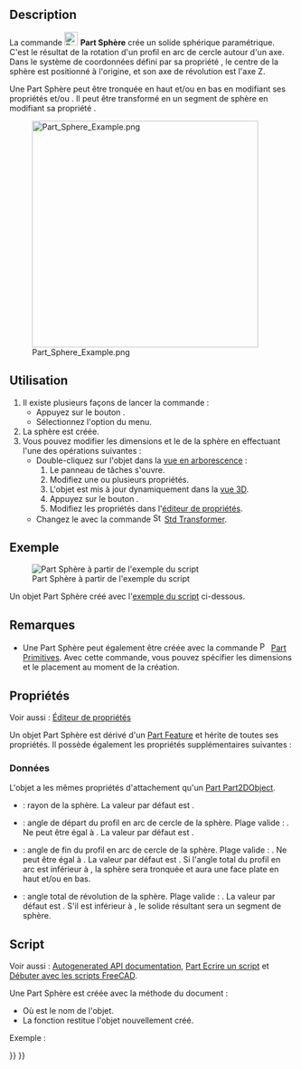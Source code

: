 <languages/>

{{Docnav/fr
|[[Part_Cylinder/fr|Cylindre]]
|[[Part_Cone/fr|Cône]]
|[[Part_Workbench/fr|Atelier Part]]
|IconL=Part_Cylinder.svg
|IconR=Part_Cone.svg
|IconC=Workbench_Part.svg
}}

{{GuiCommand/fr
|Name=Part Sphere
|Name/fr=Part Sphère
|MenuLocation=Part → Primitives → Sphère
|Workbenches=[[Part_Workbench/fr|Part]]
|SeeAlso=[[Part_Primitives/fr|Part Primitives]]
}}

== Description ==

La commande [[Image:Part_Sphere.svg|24px]] '''Part Sphère''' crée un solide sphérique paramétrique. C'est le résultat de la rotation d'un profil en arc de cercle autour d'un axe. Dans le système de coordonnées défini par sa propriété {{PropertyData|Placement}}, le centre de la sphère est positionné à l'origine, et son axe de révolution est l'axe Z.

Une Part Sphère peut être tronquée en haut et/ou en bas en modifiant ses propriétés {{PropertyData|Angle1}} et/ou {{PropertyData|Angle2}}. Il peut être transformé en un segment de sphère en modifiant sa propriété {{PropertyData|Angle3}}.

[[Image:Part_Sphere_Example.png|400px]]

<span id="Usage"></span>
==Utilisation==

# Il existe plusieurs façons de lancer la commande :
#* Appuyez sur le bouton {{Button|[[Image:Part_Sphere.svg|16px]] [[Part_Sphere/fr|Sphère]]}}.
#* Sélectionnez l'option {{MenuCommand|Part → Primitives → [[Image:Part_Sphere.svg|16px]] Sphère}} du menu.
# La sphère est créée.
# Vous pouvez modifier les dimensions et le {{PropertyData|Placement}} de la sphère en effectuant l'une des opérations suivantes :
#* Double-cliquez sur l'objet dans la [[Tree_view/fr|vue en arborescence]] :
#*# Le panneau de tâches {{MenuCommand|Primitives géométriques}} s'ouvre.
#*# Modifiez une ou plusieurs propriétés.
#*# L'objet est mis à jour dynamiquement dans la [[3D_view/fr|vue 3D]].
#*# Appuyez sur le bouton {{Button|OK}}.
#*# Modifiez les propriétés dans l'[[Property_editor/fr|éditeur de propriétés]].
#* Changez le {{PropertyData|Placement}} avec la commande [[Image:Std_TransformManip.svg|16px]] [[Std_TransformManip/fr|Std Transformer]].

<span id="Example"></span>
== Exemple ==

[[Image:Part_Sphere_Scripting_Example.png|thumb|Part Sphère à partir de l'exemple du script]]

Un objet Part Sphère créé avec l'[[#Script|exemple du script]] ci-dessous.

<span id="Notes"></span>
== Remarques ==

* Une Part Sphère peut également être créée avec la commande [[Image:Part_Primitives.svg|16px]] [[Part_Primitives/fr|Part Primitives]]. Avec cette commande, vous pouvez spécifier les dimensions et le placement au moment de la création.

<span id="Properties"></span>
== Propriétés ==

Voir aussi : [[Property_editor/fr|Éditeur de propriétés]]

Un objet Part Sphère est dérivé d'un [[Part_Feature/fr|Part Feature]] et hérite de toutes ses propriétés. Il possède également les propriétés supplémentaires suivantes :

<span id="Data"></span>
===Données===

{{TitleProperty|Attachment}}

L'objet a les mêmes propriétés d'attachement qu'un [[Part_Part2DObject/fr#Donn.C3.A9es|Part Part2DObject]].

{{TitleProperty|Sphere}}

* {{PropertyData|Radius|Length}} : rayon de la sphère. La valeur par défaut est {{Value|5mm}}.
* {{PropertyData|Angle1|Angle}} : angle de départ du profil en arc de cercle de la sphère. Plage valide : {{Value|-90° &lt;&#61; value &lt;&#61; 90°}}. Ne peut être égal à {{PropertyData|Angle2}}. La valeur par défaut est {{Value|-90°}}.
* {{PropertyData|Angle2|Angle}} : angle de fin du profil en arc de cercle de la sphère. Plage valide : {{Value|-90° &lt;&#61; value &lt;&#61; 90°}}. Ne peut être égal à {{PropertyData|Angle1}}. La valeur par défaut est {{Value|90°}}. Si l'angle total du profil en arc est inférieur à {{Value|180°}}, la sphère sera tronquée et aura une face plate en haut et/ou en bas.
* {{PropertyData|Angle3|Angle}} : angle total de révolution de la sphère. Plage valide : {{Value|0° &lt; value &lt;&#61; 360°}}. La valeur par défaut est {{Value|360°}}. S'il est inférieur à {{Value|360°}}, le solide résultant sera un segment de sphère.

<span id="Scripting"></span>
== Script ==

Voir aussi : [https://freecad.github.io/SourceDoc/ Autogenerated API documentation], [[Part_scripting/fr|Part Ecrire un script]] et [[FreeCAD_Scripting_Basics/fr|Débuter avec les scripts FreeCAD]].

Une Part Sphère est créée avec la méthode {{incode|addObject()}} du document :

{{Code|code=
sphere = FreeCAD.ActiveDocument.addObject("Part::Sphere", "mySphere")
}}

* Où {{Incode|"mySphere"}} est le nom de l'objet.
* La fonction restitue l'objet nouvellement créé.

Exemple :

{{Code|code=
import FreeCAD as App

doc = App.activeDocument()

sphere = doc.addObject("Part::Sphere", "mySphere")
sphere.Radius = 20
sphere.Angle1 = -30
sphere.Angle2 = 45
sphere.Angle3 = 90
sphere.Placement = App.Placement(App.Vector(3, 9, 11), App.Rotation(75, 60, 30))

doc.recompute()
}}


{{Docnav/fr
|[[Part_Cylinder/fr|Cylindre]]
|[[Part_Cone/fr|Cône]]
|[[Part_Workbench/fr|Atelier Part]]
|IconL=Part_Cylinder.svg
|IconR=Part_Cone.svg
|IconC=Workbench_Part.svg
}}

{{Part Tools navi{{#translation:}}}}
{{Userdocnavi{{#translation:}}}}